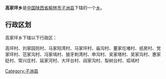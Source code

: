 {{中国乡级行政区
|行政区全称 = 高家坪乡
|景观照片文件名 = 
|景观照片描述 = 
|汉语拼音 =
|其他语言 = 
|其他语言名称 = 
|位置图文件名 = 
|位置图描述 = 
|自定义图片=
|上级行政区 = [[陕西省|陕西省]][[榆林市|榆林市]][[子洲县|子洲县]]
|行政区类别 = [[乡级行政区|乡]]
|行政区划代码 = 
|行政区划 = 
|村委会 = 
|居委会 = 
|建置时间 = 
|领导职位 = 
|领导名称 = 
|政府驻地 = 
|毗邻 = 
|地理坐标 = 
|总面积 = 
|总人口 = 
|户籍人口 = 
|户籍人口年份 = 
|常住人口 = 
|常住人口年份 = 
|人口密度 = 
|GDP = 
|邮政编码 = 
|电话区号 = 
|官方网站 = 
|网站名称 = 
}}
'''高家坪乡'''是[[中华人民共和国|中国]][[陕西省|陕西省]][[榆林市|榆林市]][[子洲县|子洲县]]下辖的一个[[乡级行政区|乡]]。

== 行政区划 ==
高家坪乡下辖以下行政区：

高坪村、刘家园则村、马家阳湾村、马家坪村、庙沟村、董家圪堵村、纸房村、党家坪村、范家沟村、冯家墕村、狼牙刺湾村、申沟村、吴家塔村、吴家沟村、惠家砭村、常兴庄村、延家河村、大坪台村、阎家沟村、梨树台村、坬墕村

{{陕西小作品}}
{{子洲县行政区划}}

[[Category:子洲县|Category:子洲县]]
